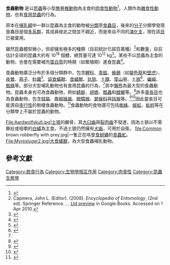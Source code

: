 {{Otheruses|other=一個已被[[棄用生物分類列表|棄用]]的[[哺乳動物|哺乳動物]][[分類單元|分類單元]]|食蟲目}}

'''食蟲動物''' 是以[[昆蟲|昆蟲]]等小型[[無脊椎動物|無脊椎動物]]為主食的[[肉食性動物|肉食性動物]]<ref>{{cite web |url=http://wordnetweb.princeton.edu/perl/webwn?s=insectivorous |title="WordNet - About Us." : entry on ''insectivorous''. |author=Miller, George A. |year=2009 |work= |publisher=Princeton University |accessdate=1 April 2010 |archive-date=2012-03-03 |archive-url=https://web.archive.org/web/20120303174838/http://wordnetweb.princeton.edu/perl/webwn?s=insectivorous |dead-url=no }}</ref>。人類作為[[雜食性動物|雜食性動物]]，也有[[食用昆蟲|食用昆蟲]]的行為。

原本在[[哺乳綱|哺乳綱]]中一群以昆蟲為主食的動物被[[生物分類學|分類]]至[[食蟲目|食蟲目]]，後來的[[分子|分子]]分類學發現食蟲目是個[[多系群|多系群]]，其成員彼此之間並不親近，而是來自不同的[[演化支|演化支]]，現在該[[目_(生物)|目]]已被棄用。

雖然昆蟲體型微小，但卻擁有極多的種類（目前統計已超百萬種）<ref>Capinera, John L. (Editor). (2008). ''Encyclopedia of Entomology'', (2nd ed). Springer Reference. {{ISBN|1-4020-6242-7}}, {{ISBN|978-1-4020-6242-1}}. [https://books.google.com/books?id=i9ITMiiohVQC Ltd preview] {{Wayback|url=https://books.google.com/books?id=i9ITMiiohVQC |date=20160624051424 }} in Google Books. Accessed on 1 Apr 2010.</ref>和數量，目前估計全球的昆蟲大約有 10<sup>18</sup> 個體，總質量可達 10<sup>12</sup> kg<ref>{{cite book |title=The biomechanics of insect flight: form, function, evolution |last=Dudley |first=Robert |year=2002 |publisher=[[Princeton_University_Press|Princeton University Press]] |chapter=Flight and the Pterygote Insecta |pages=3–35 |isbn=978-0-691-09491-5 |url=https://books.google.com/books?id=hTIMhD9BF1kC&pg=PA13 |access-date=2018-05-26 |archive-date=2020-08-16 |archive-url=https://web.archive.org/web/20200816084418/https://books.google.com/books?id=hTIMhD9BF1kC&pg=PA13 |dead-url=no }}</ref>。某些不以昆蟲為主食的動物，也會在需要補充[[蛋白質|蛋白質]]的時期（如繁殖期）進食昆蟲<ref name="cascades">{{cite book |title=Field Guide to the Cascades & Olympics |year=2004 |publisher=The Mountaineers Books |isbn=978-0-89886-808-1 |pages=317 |url=https://books.google.com/books?id=5YQsJTwkD2AC |accessdate=2010-04-01 |author1=Whitney, Stephen R. |author2=Sandelin, R. |archive-date=2020-08-16 |archive-url=https://web.archive.org/web/20200816084423/https://books.google.com/books?id=5YQsJTwkD2AC |dead-url=no }}</ref>。

食蟲動物廣泛分布於多個分類群中，包含[[鯉科|鯉科]]、[[青蛙|青蛙]]、[[蜥蜴|蜥蜴]]（如[[變色龍|變色龍]]和[[壁虎|壁虎]]）、[[夜鶯|夜鶯]]、[[燕科|燕子]]、[[針鼴|針鼴]]<ref name=echidnainfo>{{cite web |url=http://www.animalinfo.org/species/zaglbrui.htm |title="Long-beaked Echidna (Zaglossus bruijni)" (entry) |website=animalinfo.org |publisher=West of Scotland & Ayr Group |accessdate=1 April 2010 |archive-date=2021-04-22 |archive-url=https://web.archive.org/web/20210422143139/http://www.animalinfo.org/species/zaglbrui.htm |dead-url=no }}</ref>、[[袋食蟻獸|袋食蟻獸]]、[[食蟻獸|食蟻獸]]、[[犰狳|犰狳]]、[[土豚|土豚]]、[[穿山甲|穿山甲]]、[[土狼|土狼]]<ref>{{cite web |url=http://www.hyaenidae.org/the-hyaenidae/aardwolf-proteles-cristatus.html |title=Aardwolf (''Proteles cristata'') |author=Holekamp, Kay E. |publisher=www.animalinfo.org |accessdate=1 April 2010 |deadurl=yes |archiveurl=https://web.archive.org/web/20100417192844/http://www.hyaenidae.org/the-hyaenidae/aardwolf-proteles-cristatus.html |archivedate=17 April 2010 |df= }}</ref>、[[蝙蝠|蝙蝠]]、[[蜘蛛|蜘蛛]]等。部分大型哺乳動物也有食用昆蟲的行為，<ref name="cascades"/>其中[[懶熊|懶熊]]為最大型的食蟲動物。昆蟲本身也可為食蟲動物，例如[[蜻蜓|蜻蜓]]、[[胡蜂|胡蜂]]、[[瓢蟲|瓢蟲]]和[[螳螂|螳螂]]等。<ref>{{cite book |title=The economic importance of insects |year=1997 |publisher=Springer |page=198 |isbn=978-0-412-49800-8 |url=https://books.google.com/books?id=RKQIAqMyBJgC |accessdate=2010-04-01 |author=Hill, Dennis S. |archive-date=2020-08-16 |archive-url=https://web.archive.org/web/20200816084438/https://books.google.com/books?id=RKQIAqMyBJgC |dead-url=no }}</ref>許多[[靈長目|靈長目]]也為食蟲動物，包含[[狨屬|狨屬]]、[[檉柳猴屬|檉柳猴屬]]、[[眼鏡猴|眼鏡猴]]、[[嬰猴科|嬰猴科]]與[[指猴|指猴]]等。<ref name="JonesMartinPilbeam">{{cite book | title=The Primate Order | last=Stetoff | first=Rebecca | year=2006 | publisher=Marshall Cavendish | pages=92 | isbn=978-0-7614-1816-0 | url=https://books.google.com/books?id=akbsqE8-ar4C | access-date=2018-05-26 | archive-date=2020-08-16 | archive-url=https://web.archive.org/web/20200816084444/https://books.google.com/books?id=akbsqE8-ar4C | dead-url=no }}</ref><ref>{{cite book|title= The Cambridge Encyclopedia of Human Evolution | editors=Jones, S., Martin, R., & Pilbeam, D. | year=1994 | publisher= Cambridge University Press  | location =Cambridge |isbn=0-521-32370-3}}</ref>因此靈長目可能源自[[夜行性|夜行性]]的樹棲食蟲動物。<ref name="Weiss&Mann">{{cite book |title= Human Biology and Behaviour: An Anthropological Perspective.| year=1985 | publisher=Little Brown & Co. | location = Boston |isbn=0-673-39013-6 | author= Weiss, M. L., & Mann, A. E.}}</ref>食蟲動物的食物還可包括[[蜘蛛|蜘蛛]]、[[蜈蚣|蜈蚣]]、[[蚯蚓|蚯蚓]]等在分類學上不屬於昆蟲的動物。
<gallery widths="250" heights="180">
File:Aardwolfskull.jpg|[[土狼|土狼]]的顱骨，其[[大臼齒|大臼齒]]與[[裂肉齒|裂肉齒]]不發達，因為土狼以不需撕扯或咀嚼的[[白蟻|白蟻]]為主食。不過土狼仍然擁有[[犬齒|犬齒]]，可用於自衛。
file:Common brown robberfly with prey.jpg|一隻正在啃食[[食蚜蠅|食蚜蠅]]的[[食蟲虻|食蟲虻]]。
File:Myresluger2.jpg|[[大食蟻獸|大食蟻獸]]，為大型食蟲哺乳動物。
</gallery>

==參考文獻==
{{Wiktionary}}
{{Reflist|2}}
{{feeding}}

[[Category:飲食行為|Category:飲食行為]]
[[Category:生物學相互作用|Category:生物學相互作用]]
[[Category:肉食性|Category:肉食性]]
[[Category:昆蟲生態學|Category:昆蟲生態學]]